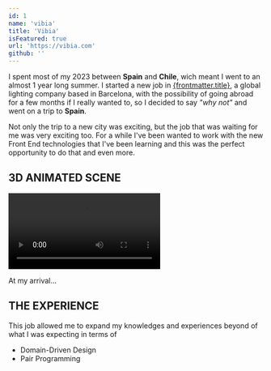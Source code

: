 ```yaml
---
id: 1
name: 'vibia'
title: 'Vibia'
isFeatured: true
url: 'https://vibia.com'
github: ''
---
```


I  spent most of my 2023 between __Spain__ and __Chile__, wich meant I went to an almost 1 year long summer. I started a new job in <a href={frontmatter.url} target="_blank">{frontmatter.title}</a>, a global lighting company based in Barcelona, with the possibility of going abroad for a few months if I really wanted to, so I decided to say _"why not"_ and went on a trip to __Spain__.

Not only the trip to a new city was exciting, but the job that was waiting for me was very exciting too. 
For a while I've been wanted to work with the new Front End technologies that I've been learning and this was the perfect opportunity to do that and even more.

## 3D ANIMATED SCENE
<video controlslist="nodownload noplaybackrate" controls disablepictureinpicture autoplay>
    <source src='/projects/vibia/video.mp4' type="video/mp4" />
</video>

At my arrival...

## THE EXPERIENCE

This job allowed me to expand my knowledges and experiences beyond of what I was expecting in terms of

+ Domain-Driven Design
+ Pair Programming